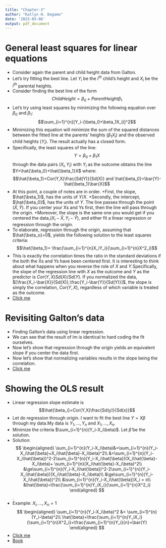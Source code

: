 ---
title: "Chapter-3"
author: "Katlyn H. Degamo"
date: '2023-03-06'
output: pdf_document
---

# General least squares for linear equations

- Consider again the parent and child height data from Galton.
- Let's try fitting the best line. Let $Y_i$ be the $i^{th}$ child's height and $X_i$ be the $i^{th}$ parental heights. 
- Consider finding the best line of the form $$Child Height = \beta_0 + Parent Height \beta_1$$
- Let’s try using least squares by minimizing the following equation over $\beta_0$ and $\beta_1$: $$\sum_{i=1}^{n}[Y_i-(\beta_0+\beta_1X_i)]^2$$
- Minimizing this equation will minimize the sum of the squared distances between the fitted line at the parents’ heights $(\beta_1X_i)$ and the observed child heights $(Y_i)$. The result actually has a closed form. 
- Specifically, the least squares of the line: $$Y=\beta_0+\beta_1X$$ through the data pairs $(X_i,Y_i)$ with $Y_i$ as the outcome obtains the line $Y=\hat{\beta_0}+\hat{\beta_1}X$ where: $$\hat{\beta_1}=Cor(Y,X)\frac{Sd(Y)}{Sd(X)} and \hat{\beta_0}=\bar{Y}-\hat{\beta_1}\bar{X}$$
- At this point, a couple of notes are in order. 
    +First, the slope, $\hat{\beta_1}$, has the units of $Y/X$. 
    +Secondly, the intercept, $\hat{\beta_0}$, has the units of $Y$. The line passes through the point $(\bar{X},\bar{Y})$. If you center your Xs and Ys first, then the line will pass through the origin. 
    +Moreover, the slope is the same one you would get if you centered the data,$(X_i-\bar{X},Y_i-\bar{Y})$,  and either fit a linear regression or regression through the origin.
- To elaborate, regression through the origin, assuming that $\hat{\beta_o}=0$, yields the following solution to the least squares criteria: $$\hat{\beta_1}= \frac{\sum_{i=1}^{n}X_iY_i}{\sum_{i=1}^{n}X^2_i}$$
- This is exactly the correlation times the ratio in the standard deviations if the both the Xs and Ys have been centered first. It is interesting to think about what happens when you reverse the role of $X$ and $Y$.Specifically, the slope of the regression line with $X$ as the outcome and $Y$ as the predictor is $Cor(Y,X)Sd(X)/Sd(Y)$. If you normalized the data, $[\frac{X_i-\bar{X}}{Sd(X)},\frac{Y_i-\bar{Y}}{Sd(Y)}]$, the slope is simply the correlation, $Cor(Y,X)$, regardless of which variable is treated as the outcome.
- [Click me](https://www.youtube.com/watch?v=LapyH7MG3Q4&list=PLpl-gQkQivXjqHAJd2t-J_One_fYE55tC&index=7)

# Revisiting Galton's data

- Finding Galton's data using linear regression.
- We can see that the result of lm is identical to hard coding the fit ourselves.
- Now let’s show that regression through the origin yields an equivalent slope if you center the data first.
- Now let’s show that normalizing variables results in the slope being the correlation.
- [Click me](https://www.youtube.com/watch?v=O7cDyrjWBBc&list=PLpl-gQkQivXjqHAJd2t-J_One_fYE55tC&index=8)

# Showing the OLS result

- Linear regression slope estimate is $$\hat{\beta_i}=Cor(Y,X)\frac{Sd(y)}{Sd(x)}$$
- Let do regression through origin. I want to fit the best line $Y=X\beta$ through my data.My data is $Y_1,...,Y_n$ and $X_1,...,X_n$.
- Minimize the criteria $\sum_{i=1}^{n}(Y_i-X_i\beta)$. Let $\hat{\beta}$ be the solution.
- Solution: 
$$
\begin{aligned}
\sum_{i=1}^{n}(Y_i-X_i\beta)&=\sum_{i=1}^{n}(Y_i-X_i\hat{\beta}+X_i\hat{\beta}-X_i\beta)^2\\
                  &=\sum_{i=1}^{n}(Y_i-X_i\hat{\beta})^2-2\sum_{i=1}^{n}(Y_i-X_i\hat{\beta})(X_i\hat{\beta}-X_i\beta)+ \sum_{i=1}^{n}(X_i\hat{\beta}-X_i\beta)^2\\
               &\ge\sum_{i=1}^{n}(Y_i-X_i\hat{\beta})^2-2\sum_{i=1}^{n}(Y_i-X_i\hat{\beta})(X_i\hat{\beta}-X_i\beta)\\
               &\ge\sum_{i=1}^{n}(Y_i-X_i\hat{\beta})^2\\
               &\sum_{i=1}^{n}(Y_i-X_i\hat{\beta})X_i = o\\
               &\hat{\beta}=\frac{\sum_{i=1}^{n}Y_iX_i}{\sum_{i=1}^{n}X^2_i}
\end{aligned}
$$.
- Example: $X_i,...,X_n=1$
$$
\begin{aligned}
\sum_{i=1}^{n}(Y_i-X_i\beta)^2 &= \sum_{i=1}^{n}(Y_i-\beta)^2\\
             \hat{\beta}=\frac{\sum_{i=1}^{n}Y_iX_i}{\sum_{i=1}^{n}X^2_i}=\frac{\sum_{i=1}^{n}Y_i}{n}=\bar{Y}
\end{aligned}
$$
- [Click me](https://www.youtube.com/watch?v=COVQX8WZVA8&list=PLpl-gQkQivXjqHAJd2t-J_One_fYE55tC&index=9)
- [Book](https://leanpub.com/regmods)
               
               